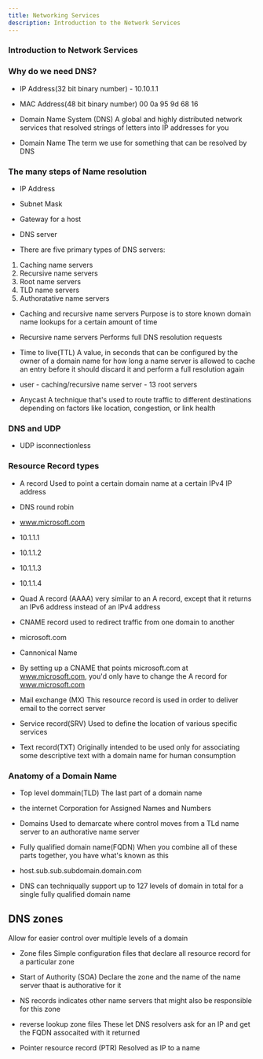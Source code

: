 ```yaml
---
title: Networking Services
description: Introduction to the Network Services 
---
```


### Introduction to Network Services
### Why do we need DNS?
- IP Address(32 bit binary number) - 10.10.1.1

- MAC Address(48 bit binary number) 00 0a 95 9d 68 16
- Domain Name System (DNS)
A global and highly distributed network services that resolved strings of letters into IP addresses for you 

- Domain Name
The term we use for something that can be resolved by DNS 


### The many steps of Name resolution
- IP Address 
- Subnet Mask 
- Gateway for a host 
- DNS server 

- There are five primary types of DNS servers:
1. Caching name servers 
2. Recursive name servers
3. Root name servers
4. TLD name servers
5. Authoratative name servers

- Caching and recursive name servers 
Purpose is to store known domain name lookups for a certain amount of time 

- Recursive name servers 
Performs full DNS resolution requests 

- Time to live(TTL)
A value, in seconds that can be configured by the owner of a domain name for how long a name server is allowed to cache an entry before it should discard it and perform a full resolution again
- user - caching/recursive name server - 13 root servers 

- Anycast 
A technique that's used to route traffic to different destinations depending on factors like location, congestion, or link health 

### DNS and UDP 
- UDP isconnectionless

### Resource Record types
- A record 
Used to point a certain domain name at a certain IPv4 IP address 

- DNS round robin 

- www.microsoft.com 
- 10.1.1.1
- 10.1.1.2
- 10.1.1.3
- 10.1.1.4

- Quad A record (AAAA)
very similar to an A record, except that it returns an IPv6 address instead of an IPv4 address

- CNAME record 
used to redirect traffic from one domain to another 
- microsoft.com 

- Cannonical Name
- By setting up a CNAME that points microsoft.com at www.microsoft.com, you'd only have to change the A record for www.microsoft.com 

- Mail exchange (MX)
This resource record is used in order to deliver email to the correct server 

- Service record(SRV)
Used to define the location of various specific services 

- Text record(TXT)
Originally intended to be used only for associating some descriptive text with a domain name for human consumption 

### Anatomy of a Domain Name 
- Top level dommain(TLD)
The last part of a domain name

- the internet Corporation for Assigned Names and Numbers 

- Domains
Used to demarcate where control moves from a TLd name server to an authorative name server

- Fully qualified domain name(FQDN)
When you combine all of these parts together, you have what's known as this 

- host.sub.sub.subdomain.domain.com 

- DNS can techniqually support up to 127 levels of domain in total for a single fully qualified domain name

## DNS zones 
Allow for easier control over multiple levels of a domain 

- Zone files 
Simple configuration files that declare all resource record for a particular zone 

- Start of Authority (SOA)
Declare the zone and the name of the name server thaat is authorative for it 

- NS records 
indicates other name servers that might also be responsible for this zone 

- reverse lookup zone files 
These let DNS resolvers ask for an IP and get the FQDN assocaited with it returned 

- Pointer resource record (PTR)
Resolved as IP to a name 


